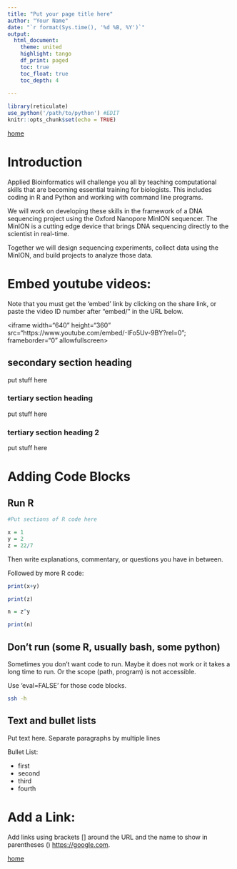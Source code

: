 ```yaml
---
title: "Put your page title here"
author: "Your Name"
date: "`r format(Sys.time(), '%d %B, %Y')`"
output: 
  html_document:
    theme: united
    highlight: tango
    df_print: paged
    toc: true
    toc_float: true
    toc_depth: 4
  
---
```



```r
library(reticulate)
use_python('/path/to/python') #EDIT
knitr::opts_chunk$set(echo = TRUE)
```



[home](https://rsh249.github.io/applied_bioinformatics)


# Introduction

Applied Bioinformatics will challenge you all by teaching computational skills that are becoming essential training for biologists. This includes coding in R and Python and working with command line programs.

We will work on developing these skills in the framework of a DNA sequencing project using the Oxford Nanopore MinION sequencer. The MinION is a cutting edge device that brings DNA sequencing directly to the scientist in real-time. 

Together we will design sequencing experiments, collect data using the MinION, and build projects to analyze those data.


# Embed youtube videos:

Note that you must get the 'embed' link by clicking on the share link, or paste the video ID number after "embed/" in the URL below.

<div align="left">
<iframe width="640" height="360" src="https://www.youtube.com/embed/-IFo5Uv-9BY?rel=0"; frameborder="0" allowfullscreen></iframe>
</div>



## secondary section heading

put stuff here 

### tertiary section heading

put stuff here 

### tertiary section heading 2

put stuff here 


# Adding Code Blocks

## Run R

```R
#Put sections of R code here

x = 1
y = 2
z = 22/7

```

Then write explanations, commentary, or questions you have in between.

Followed by more R code:

```R
print(x+y)

print(z)

n = z^y

print(n)
```
## Don't run (some R, usually bash, some python)

Sometimes you don't want code to run. Maybe it does not work or it takes a long time to run. Or the scope (path, program) is not accessible.

Use 'eval=FALSE' for those code blocks.


```bash

ssh -h

```

## Text and bullet lists

Put text here. Separate paragraphs by multiple lines

Bullet List: 

+ first
+ second
+ third
+ fourth

# Add a Link:

Add links using brackets [] around the URL and the name to show in parentheses () [https://google.com](Google).






[home](https://rsh249.github.io/applied_bioinformatics)
